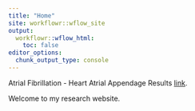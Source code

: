 ```yaml
---
title: "Home"
site: workflowr::wflow_site
output:
  workflowr::wflow_html:
    toc: false
editor_options:
  chunk_output_type: console
---
```


Atrial Fibrillation - Heart Atrial Appendage Results [link](Atrial_Fibrillation_Heart_Atrial_Appendage.html).

Welcome to my research website.
